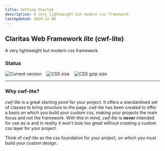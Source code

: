 ```yaml
---
title: Getting Started
description: A very lightweight but modern css framework.
lastUpdated: 2024-12-08
---
```


## Claritas Web Framework _lite_ (cwf-lite)

A very lightweight but modern css framework.

### Status

<div style="display: flex; gap: 1rem;">
  <img src="https://badgen.net/badge/Version/1.2.4/green" alt="Current version" style="margin: 0;" />
  <img src="https://badgen.net/badge/CSS size/227.42 kB/yellow" alt="CSS size" style="margin: 0;" />
  <img src="https://badgen.net/badge/CSS gzip size/21.66 kB/green" alt="CSS gzip size" style="margin: 0;" />
</div>

<hr />

### Why cwf-lite?

_cwf-lite_ is a great starting point for your project. It offers a standardised set of classes to bring structure to the page.
_cwf-lite_ has been created to offer a basis on which you build your custom css, making your projects the main focus and not the framework.
With this in mind, _cwf-lite_ is **never** intended for use _as is_ and in reality it won't look too great without creating a custom css layer for your project.

Think of _cwf-lite_ as the css foundation for your project, on which you must build your custom design.